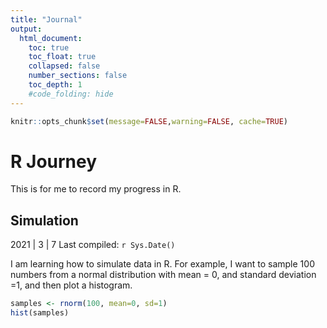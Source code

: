 ```yaml
---
title: "Journal"
output:
  html_document:
    toc: true
    toc_float: true
    collapsed: false
    number_sections: false
    toc_depth: 1
    #code_folding: hide
---
```


```r
knitr::opts_chunk$set(message=FALSE,warning=FALSE, cache=TRUE)
```

# R Journey
This is for me to record my progress in R.

## Simulation 
2021 | 3 | 7 Last compiled: `r Sys.Date()`

I am learning how to simulate data in R. For example, I want to sample 100 numbers from a normal distribution with mean = 0, and standard deviation =1, and then plot a histogram.

```r
samples <- rnorm(100, mean=0, sd=1)
hist(samples)
```


